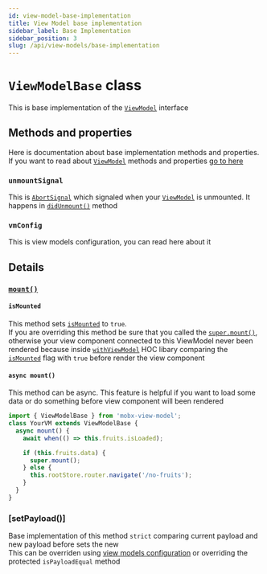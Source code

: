 ```yaml
---
id: view-model-base-implementation
title: View Model base implementation
sidebar_label: Base Implementation
sidebar_position: 3
slug: /api/view-models/base-implementation
---
```


# `ViewModelBase` class  

This is base implementation of the [`ViewModel`](/api/view-models/interface) interface  


## Methods and properties  
Here is documentation about base implementation methods and properties. If you want to read about [`ViewModel`](/api/view-models/interface) methods and properties [go to here](/api/view-models/interface)  

### `unmountSignal`   
This is [`AbortSignal`](https://developer.mozilla.org/ru/docs/Web/API/AbortSignal) which signaled when your [`ViewModel`](/api/view-models/interface) is unmounted. It happens in [`didUnmount()`](/api/view-models/interface#didunmount) method   


### `vmConfig`  
This is view models configuration, you can read here about it    

## Details

### [`mount()`](/api/view-models/interface#mount)  

#### `isMounted`  
This method sets [`isMounted`](/api/view-models/interface#ismounted) to `true`.   
If you are overriding this method be sure that you called the [`super.mount()`](/api/view-models/interface#mount), 
otherwise your view component connected to this ViewModel never been rendered
because inside [`withViewModel`](/react/api/with-view-model) HOC libary comparing the [`isMounted`](/api/view-models/interface#ismounted) flag with `true` before render the view component  


#### `async mount()`  
This method can be async. This feature is helpful if you want to load some data or do something before view component will been rendered  

```ts
import { ViewModelBase } from 'mobx-view-model';
class YourVM extends ViewModelBase {
  async mount() {
    await when(() => this.fruits.isLoaded);

    if (this.fruits.data) {
      super.mount();
    } else {
      this.rootStore.router.navigate('/no-fruits');
    }
  }
}
```

### [setPayload()]  
Base implementation of this method `strict` comparing current payload and new payload before sets the new  
This can be overriden using [view models configuration](/api/view-models/view-models-config) or overriding the protected `isPayloadEqual` method    


